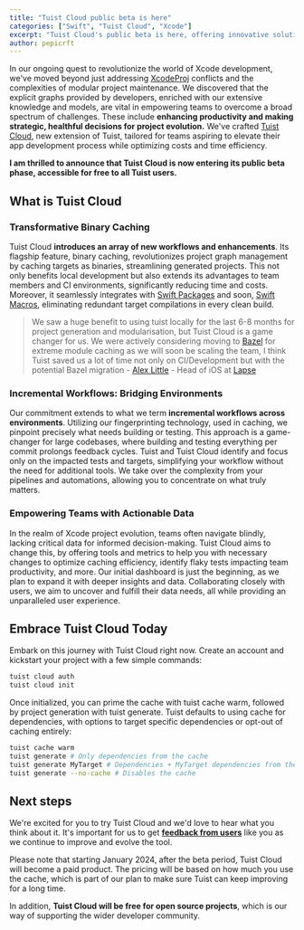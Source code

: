 ```yaml
---
title: "Tuist Cloud public beta is here"
categories: ["Swift", "Tuist Cloud", "Xcode"]
excerpt: "Tuist Cloud's public beta is here, offering innovative solutions for Xcode projects. Free for open-source, with exciting plans post-beta in 2024."
author: pepicrft
---
```


In our ongoing quest to revolutionize the world of Xcode development, we've moved beyond just addressing [XcodeProj](https://github.com/tuist/xcodeproj) conflicts and the complexities of modular project maintenance. We discovered that the explicit graphs provided by developers, enriched with our extensive knowledge and models, are vital in empowering teams to overcome a broad spectrum of challenges. These include **enhancing productivity and making strategic, healthful decisions for project evolution.** We've crafted [Tuist Cloud](https://tuist.io/cloud),  new extension of Tuist, tailored for teams aspiring to elevate their app development process while optimizing costs and time efficiency. 

**I am thrilled to announce that Tuist Cloud is now entering its public beta phase, accessible for free to all Tuist users.**

## What is Tuist Cloud

### Transformative Binary Caching

Tuist Cloud **introduces an array of new workflows and enhancements**. Its flagship feature, binary caching, revolutionizes project graph management by caching targets as binaries, streamlining generated projects. This not only benefits local development but also extends its advantages to team members and CI environments, significantly reducing time and costs. Moreover, it seamlessly integrates with [Swift Packages](https://developer.apple.com/documentation/xcode/swift-packages) and soon, [Swift Macros](https://docs.swift.org/swift-book/documentation/the-swift-programming-language/macros/), eliminating redundant target compilations in every clean build.

> We saw a huge benefit to using tuist locally for the last 6-8 months for project generation and modularisation, but Tuist Cloud is a game changer for us. We were actively considering moving to [Bazel](https://bazel.build) for extreme module caching as we will soon be scaling the team, I think Tuist saved us a lot of time not only on CI/Development but with the potential Bazel migration - [Alex Little](https://www.linkedin.com/in/alexanderjameslittle) - Head of iOS at [Lapse](https://www.lapse.com)

### Incremental Workflows: Bridging Environments

Our commitment extends to what we term **incremental workflows across environments**. Utilizing our fingerprinting technology, used in caching, we pinpoint precisely what needs building or testing. This approach is a game-changer for large codebases, where building and testing everything per commit prolongs feedback cycles. Tuist and Tuist Cloud identify and focus only on the impacted tests and targets, simplifying your workflow without the need for additional tools. We take over the complexity from your pipelines and automations, allowing you to concentrate on what truly matters.

### Empowering Teams with Actionable Data

In the realm of Xcode project evolution, teams often navigate blindly, lacking critical data for informed decision-making. Tuist Cloud aims to change this, by offering tools and metrics to help you with necessary changes to optimize caching efficiency, identify flaky tests impacting team productivity, and more. Our initial dashboard is just the beginning, as we plan to expand it with deeper insights and data. Collaborating closely with users, we aim to uncover and fulfill their data needs, all while providing an unparalleled user experience.

## Embrace Tuist Cloud Today

Embark on this journey with Tuist Cloud right now. Create an account and kickstart your project with a few simple commands:

```bash
tuist cloud auth
tuist cloud init
```

Once initialized, you can prime the cache with tuist cache warm, followed by project generation with tuist generate. Tuist defaults to using cache for dependencies, with options to target specific dependencies or opt-out of caching entirely:


```bash
tuist cache warm
tuist generate # Only dependencies from the cache
tuist generate MyTarget # Dependencies + MyTarget dependencies from the cache
tuist generate --no-cache # Disables the cache
```

## Next steps

We're excited for you to try Tuist Cloud and we'd love to hear what you think about it. It's important for us to get [**feedback from users**](mailto:cloud@tuist.io) like you as we continue to improve and evolve the tool.

Please note that starting January 2024, after the beta period, Tuist Cloud will become a paid product. The pricing will be based on how much you use the cache, which is part of our plan to make sure Tuist can keep improving for a long time.

In addition, **Tuist Cloud will be free for open source projects**, which is our way of supporting the wider developer community.